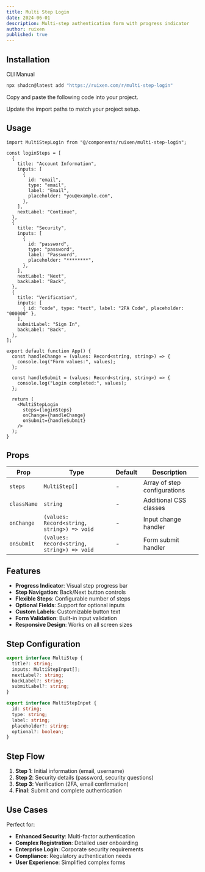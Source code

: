 ```yaml
---
title: Multi Step Login
date: 2024-06-01
description: Multi-step authentication form with progress indicator
author: ruixen
published: true
---
```


<ComponentPreview name="multi-step-login-demo" category="forms" />

## Installation

<Tabs defaultValue="cli">

<TabsList>
  <TabsTrigger value="cli">CLI</TabsTrigger>
  <TabsTrigger value="manual">Manual</TabsTrigger>
</TabsList>
<TabsContent value="cli">

```bash
npx shadcn@latest add "https://ruixen.com/r/multi-step-login"
```

</TabsContent>

<TabsContent value="manual">

<Steps>

<Step>Copy and paste the following code into your project.</Step>

<ComponentSource name="multi-step-login" />

<Step>Update the import paths to match your project setup.</Step>

</Steps>

</TabsContent>

</Tabs>

## Usage

```tsx
import MultiStepLogin from "@/components/ruixen/multi-step-login";

const loginSteps = [
  {
    title: "Account Information",
    inputs: [
      {
        id: "email",
        type: "email",
        label: "Email",
        placeholder: "you@example.com",
      },
    ],
    nextLabel: "Continue",
  },
  {
    title: "Security",
    inputs: [
      {
        id: "password",
        type: "password",
        label: "Password",
        placeholder: "********",
      },
    ],
    nextLabel: "Next",
    backLabel: "Back",
  },
  {
    title: "Verification",
    inputs: [
      { id: "code", type: "text", label: "2FA Code", placeholder: "000000" },
    ],
    submitLabel: "Sign In",
    backLabel: "Back",
  },
];

export default function App() {
  const handleChange = (values: Record<string, string>) => {
    console.log("Form values:", values);
  };

  const handleSubmit = (values: Record<string, string>) => {
    console.log("Login completed:", values);
  };

  return (
    <MultiStepLogin
      steps={loginSteps}
      onChange={handleChange}
      onSubmit={handleSubmit}
    />
  );
}
```

## Props

| Prop        | Type                                       | Default | Description                  |
| ----------- | ------------------------------------------ | ------- | ---------------------------- |
| `steps`     | `MultiStep[]`                              | -       | Array of step configurations |
| `className` | `string`                                   | -       | Additional CSS classes       |
| `onChange`  | `(values: Record<string, string>) => void` | -       | Input change handler         |
| `onSubmit`  | `(values: Record<string, string>) => void` | -       | Form submit handler          |

## Features

- **Progress Indicator**: Visual step progress bar
- **Step Navigation**: Back/Next button controls
- **Flexible Steps**: Configurable number of steps
- **Optional Fields**: Support for optional inputs
- **Custom Labels**: Customizable button text
- **Form Validation**: Built-in input validation
- **Responsive Design**: Works on all screen sizes

## Step Configuration

```typescript
export interface MultiStep {
  title?: string;
  inputs: MultiStepInput[];
  nextLabel?: string;
  backLabel?: string;
  submitLabel?: string;
}

export interface MultiStepInput {
  id: string;
  type: string;
  label: string;
  placeholder?: string;
  optional?: boolean;
}
```

## Step Flow

1. **Step 1**: Initial information (email, username)
2. **Step 2**: Security details (password, security questions)
3. **Step 3**: Verification (2FA, email confirmation)
4. **Final**: Submit and complete authentication

## Use Cases

Perfect for:

- **Enhanced Security**: Multi-factor authentication
- **Complex Registration**: Detailed user onboarding
- **Enterprise Login**: Corporate security requirements
- **Compliance**: Regulatory authentication needs
- **User Experience**: Simplified complex forms
